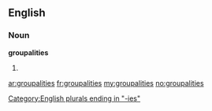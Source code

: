 ==English==

===Noun===
'''groupalities''' {{p}}

# {{rare|nonstandard}} {{plural of|[[groupality]]}}

[[Category:English plurals ending in "-ies"]]

[[ar:groupalities]]
[[fr:groupalities]]
[[my:groupalities]]
[[no:groupalities]]